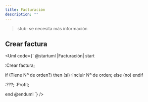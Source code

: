 ```yaml
---
title: Facturación
description: ""
---
```


> stub: se necesita más información

## Crear factura

<Uml code={`
@startuml
|Facturación|
start

:Crear factura;

if (Tiene Nº de orden?) then (si)
	:Incluir Nº de orden;
else (no)
endif

:???;
:Profit;

end
@enduml
`} />

